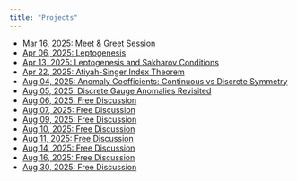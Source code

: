 ```yaml
---
title: "Projects"
---
```


- [Mar 16, 2025: Meet & Greet Session](mar-16-2025.qmd) 
- [Apr 06, 2025: Leptogenesis](apr-06-2025.qmd) 
- [Apr 13, 2025: Leptogenesis and Sakharov Conditions](apr-13-2025.qmd) 
- [Apr 22, 2025: Atiyah-Singer Index Theorem](apr-22-2025.qmd)  
- [Aug 04, 2025: Anomaly Coefficients: Continuous vs Discrete Symmetry](aug-04-2025.qmd)
- [Aug 05, 2025: Discrete Gauge Anomalies Revisited](aug-05-2025.qmd)
- [Aug 06, 2025: Free Discussion](aug-06-2025.qmd)
- [Aug 07, 2025: Free Discussion](aug-07-2025.qmd)
- [Aug 09, 2025: Free Discussion](aug-09-2025.qmd)
- [Aug 10, 2025: Free Discussion](aug-10-2025.qmd)
- [Aug 11, 2025: Free Discussion](aug-11-2025.qmd)
- [Aug 14, 2025: Free Discussion](aug-14-2025.qmd)
- [Aug 16, 2025: Free Discussion](aug-16-2025.qmd)
- [Aug 30, 2025: Free Discussion](aug-30-2025.qmd)